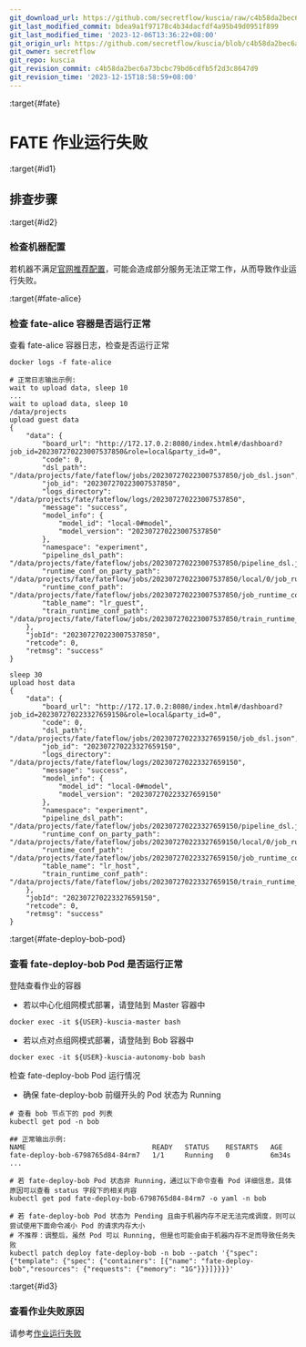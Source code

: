 ```yaml
---
git_download_url: https://github.com/secretflow/kuscia/raw/c4b58da2bec6a73bcbc79bd6cdfb5f2d3c8647d9/docs/reference/troubleshoot/FATErunjobfailed.md
git_last_modified_commit: bdea9a1f97178c4b34dacfdf4a95b49d0951f899
git_last_modified_time: '2023-12-06T13:36:22+08:00'
git_origin_url: https://github.com/secretflow/kuscia/blob/c4b58da2bec6a73bcbc79bd6cdfb5f2d3c8647d9/docs/reference/troubleshoot/FATErunjobfailed.md
git_owner: secretflow
git_repo: kuscia
git_revision_commit: c4b58da2bec6a73bcbc79bd6cdfb5f2d3c8647d9
git_revision_time: '2023-12-15T18:58:59+08:00'
---
```


:target{#fate}

# FATE 作业运行失败

:target{#id1}

## 排查步骤

:target{#id2}

### 检查机器配置

若机器不满足[官网推荐配置](https://www.secretflow.org.cn/docs/kuscia/latest/zh-Hans/getting_started/quickstart_cn#id2)，可能会造成部分服务无法正常工作，从而导致作业运行失败。

:target{#fate-alice}

### 检查 fate-alice 容器是否运行正常

查看 fate-alice 容器日志，检查是否运行正常

```shell
docker logs -f fate-alice

# 正常日志输出示例:
wait to upload data, sleep 10
...
wait to upload data, sleep 10
/data/projects
upload guest data
{
    "data": {
        "board_url": "http://172.17.0.2:8080/index.html#/dashboard?job_id=202307270223007537850&role=local&party_id=0",
        "code": 0,
        "dsl_path": "/data/projects/fate/fateflow/jobs/202307270223007537850/job_dsl.json",
        "job_id": "202307270223007537850",
        "logs_directory": "/data/projects/fate/fateflow/logs/202307270223007537850",
        "message": "success",
        "model_info": {
            "model_id": "local-0#model",
            "model_version": "202307270223007537850"
        },
        "namespace": "experiment",
        "pipeline_dsl_path": "/data/projects/fate/fateflow/jobs/202307270223007537850/pipeline_dsl.json",
        "runtime_conf_on_party_path": "/data/projects/fate/fateflow/jobs/202307270223007537850/local/0/job_runtime_on_party_conf.json",
        "runtime_conf_path": "/data/projects/fate/fateflow/jobs/202307270223007537850/job_runtime_conf.json",
        "table_name": "lr_guest",
        "train_runtime_conf_path": "/data/projects/fate/fateflow/jobs/202307270223007537850/train_runtime_conf.json"
    },
    "jobId": "202307270223007537850",
    "retcode": 0,
    "retmsg": "success"
}

sleep 30
upload host data
{
    "data": {
        "board_url": "http://172.17.0.2:8080/index.html#/dashboard?job_id=202307270223327659150&role=local&party_id=0",
        "code": 0,
        "dsl_path": "/data/projects/fate/fateflow/jobs/202307270223327659150/job_dsl.json",
        "job_id": "202307270223327659150",
        "logs_directory": "/data/projects/fate/fateflow/logs/202307270223327659150",
        "message": "success",
        "model_info": {
            "model_id": "local-0#model",
            "model_version": "202307270223327659150"
        },
        "namespace": "experiment",
        "pipeline_dsl_path": "/data/projects/fate/fateflow/jobs/202307270223327659150/pipeline_dsl.json",
        "runtime_conf_on_party_path": "/data/projects/fate/fateflow/jobs/202307270223327659150/local/0/job_runtime_on_party_conf.json",
        "runtime_conf_path": "/data/projects/fate/fateflow/jobs/202307270223327659150/job_runtime_conf.json",
        "table_name": "lr_host",
        "train_runtime_conf_path": "/data/projects/fate/fateflow/jobs/202307270223327659150/train_runtime_conf.json"
    },
    "jobId": "202307270223327659150",
    "retcode": 0,
    "retmsg": "success"
}
```

:target{#fate-deploy-bob-pod}

### 查看 fate-deploy-bob Pod 是否运行正常

登陆查看作业的容器

- 若以中心化组网模式部署，请登陆到 Master 容器中

```shell
docker exec -it ${USER}-kuscia-master bash
```

- 若以点对点组网模式部署，请登陆到 Bob 容器中

```shell
docker exec -it ${USER}-kuscia-autonomy-bob bash
```

检查 fate-deploy-bob Pod 运行情况

- 确保 fate-deploy-bob 前缀开头的 Pod 状态为 Running

```shell
# 查看 bob 节点下的 pod 列表
kubectl get pod -n bob

## 正常输出示例:
NAME                               READY   STATUS    RESTARTS   AGE
fate-deploy-bob-6798765d84-84rm7   1/1     Running   0          6m34s
...

# 若 fate-deploy-bob Pod 状态非 Running，通过以下命令查看 Pod 详细信息，具体原因可以查看 status 字段下的相关内容
kubectl get pod fate-deploy-bob-6798765d84-84rm7 -o yaml -n bob

# 若 fate-deploy-bob Pod 状态为 Pending 且由于机器内存不足无法完成调度，则可以尝试使用下面命令减小 Pod 的请求内存大小
# 不推荐：调整后，虽然 Pod 可以 Running, 但是也可能会由于机器内存不足而导致任务失败
kubectl patch deploy fate-deploy-bob -n bob --patch '{"spec": {"template": {"spec": {"containers": [{"name": "fate-deploy-bob","resources": {"requests": {"memory": "1G"}}}]}}}}'
```

:target{#id3}

### 查看作业失败原因

请参考[作业运行失败](runjobfailed.mdx)

